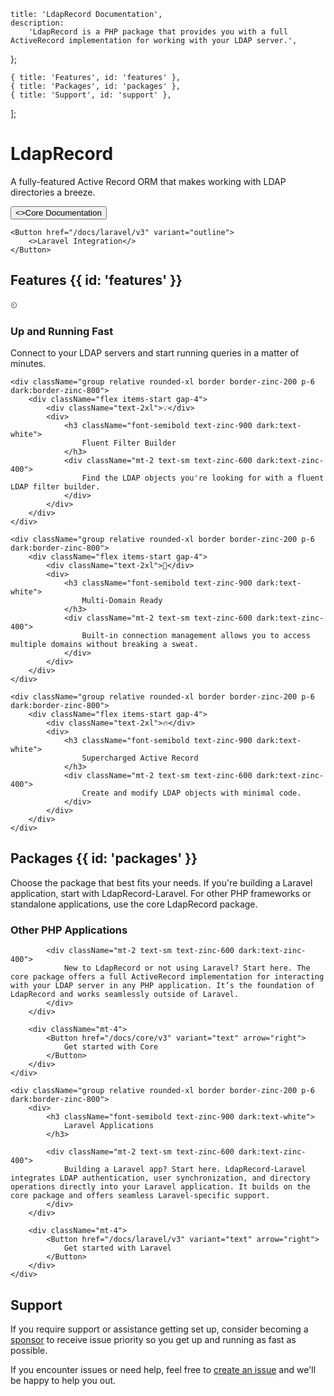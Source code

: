 
    title: 'LdapRecord Documentation',
    description:
        'LdapRecord is a PHP package that provides you with a full ActiveRecord implementation for working with your LDAP server.',
};

    { title: 'Features', id: 'features' },
    { title: 'Packages', id: 'packages' },
    { title: 'Support', id: 'support' },
];

<HeroPattern />

# LdapRecord

A fully-featured Active Record ORM that makes working with LDAP directories a breeze.

<div className="not-prose mt-6 mb-16 flex gap-3">
    <Button href="/docs/core/v3" arrow="right">
        <>Core Documentation</>
    </Button>

    <Button href="/docs/laravel/v3" variant="outline">
        <>Laravel Integration</>
    </Button>
</div>

## Features {{ id: 'features' }}

<div className="not-prose mt-8 grid grid-cols-1 gap-6 sm:grid-cols-2 lg:grid-cols-2">
    <div className="group relative rounded-xl border border-zinc-200 p-6 dark:border-zinc-800">
        <div className="flex items-start gap-4">
            <div className="text-2xl">⏲</div>
            <div>
                <h3 className="font-semibold text-zinc-900 dark:text-white">
                    Up and Running Fast
                </h3>
                <div className="mt-2 text-sm text-zinc-600 dark:text-zinc-400">
                    Connect to your LDAP servers and start running queries in a matter of minutes.
                </div>
            </div>
        </div>
    </div>

    <div className="group relative rounded-xl border border-zinc-200 p-6 dark:border-zinc-800">
        <div className="flex items-start gap-4">
            <div className="text-2xl">💡</div>
            <div>
                <h3 className="font-semibold text-zinc-900 dark:text-white">
                    Fluent Filter Builder
                </h3>
                <div className="mt-2 text-sm text-zinc-600 dark:text-zinc-400">
                    Find the LDAP objects you're looking for with a fluent LDAP filter builder.
                </div>
            </div>
        </div>
    </div>

    <div className="group relative rounded-xl border border-zinc-200 p-6 dark:border-zinc-800">
        <div className="flex items-start gap-4">
            <div className="text-2xl">💼</div>
            <div>
                <h3 className="font-semibold text-zinc-900 dark:text-white">
                    Multi-Domain Ready
                </h3>
                <div className="mt-2 text-sm text-zinc-600 dark:text-zinc-400">
                    Built-in connection management allows you to access multiple domains without breaking a sweat.
                </div>
            </div>
        </div>
    </div>

    <div className="group relative rounded-xl border border-zinc-200 p-6 dark:border-zinc-800">
        <div className="flex items-start gap-4">
            <div className="text-2xl">🔥</div>
            <div>
                <h3 className="font-semibold text-zinc-900 dark:text-white">
                    Supercharged Active Record
                </h3>
                <div className="mt-2 text-sm text-zinc-600 dark:text-zinc-400">
                    Create and modify LDAP objects with minimal code.
                </div>
            </div>
        </div>
    </div>
</div>

## Packages {{ id: 'packages' }}

Choose the package that best fits your needs. If you're building a Laravel application, start with LdapRecord-Laravel. For other PHP frameworks or standalone applications, use the core LdapRecord package.

<div className="not-prose mt-8 grid grid-cols-1 gap-6 sm:grid-cols-2">
    <div className="group relative rounded-xl border border-zinc-200 p-6 dark:border-zinc-800">
        <div>
            <h3 className="font-semibold text-zinc-900 dark:text-white">
                Other PHP Applications
            </h3>

            <div className="mt-2 text-sm text-zinc-600 dark:text-zinc-400">
                New to LdapRecord or not using Laravel? Start here. The core package offers a full ActiveRecord implementation for interacting with your LDAP server in any PHP application. It’s the foundation of LdapRecord and works seamlessly outside of Laravel.
            </div>
        </div>

        <div className="mt-4">
            <Button href="/docs/core/v3" variant="text" arrow="right">
                Get started with Core
            </Button>
        </div>
    </div>

    <div className="group relative rounded-xl border border-zinc-200 p-6 dark:border-zinc-800">
        <div>
            <h3 className="font-semibold text-zinc-900 dark:text-white">
                Laravel Applications
            </h3>

            <div className="mt-2 text-sm text-zinc-600 dark:text-zinc-400">
                Building a Laravel app? Start here. LdapRecord-Laravel integrates LDAP authentication, user synchronization, and directory operations directly into your Laravel application. It builds on the core package and offers seamless Laravel-specific support.
            </div>
        </div>

        <div className="mt-4">
            <Button href="/docs/laravel/v3" variant="text" arrow="right">
                Get started with Laravel
            </Button>
        </div>
    </div>

</div>

## Support

If you require support or assistance getting set up, consider becoming a [sponsor](https://github.com/sponsors/stevebauman) to receive issue priority so you get up and running as fast as possible.

If you encounter issues or need help, feel free to [create an issue](https://github.com/DirectoryTree/LdapRecord/issues/new) and we'll be happy to help you out.
